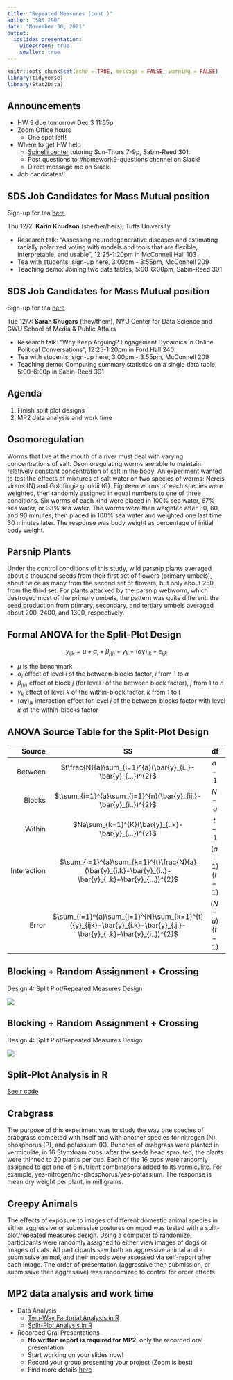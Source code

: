 ```yaml
---
title: "Repeated Measures (cont.)"
author: "SDS 290"
date: "November 30, 2021"
output: 
  ioslides_presentation:
    widescreen: true
    smaller: true
---
```


```r
knitr::opts_chunk$set(echo = TRUE, message = FALSE, warning = FALSE)
library(tidyverse)
library(Stat2Data)
```

## Announcements

-   HW 9 due tomorrow Dec 3 11:55p
-   Zoom Office hours
    -   One spot left!
-   Where to get HW help
    -   [Spinelli center](https://www.smith.edu/qlc/tutoring.html) tutoring Sun-Thurs 7-9p, Sabin-Reed 301.
    -   Post questions to #homework9-questions channel on Slack!
    -   Direct message me on Slack.
-   Job candidates!!

## SDS Job Candidates for Mass Mutual position

Sign-up for tea [here](https://docs.google.com/spreadsheets/d/1QWUtWID0t69ErMTWLlTdFB0X7i9bIlcHGxqQNt_0rzA/edit#gid=0)

Thu 12/2: **Karin Knudson** (she/her/hers), Tufts University

-   Research talk: “Assessing neurodegenerative diseases and estimating racially polarized voting with models and tools that are flexible, interpretable, and usable”, 12:25-1:20pm in McConnell Hall 103
-   Tea with students: sign-up here, 3:00pm - 3:55pm, McConnell 209
-   Teaching demo: Joining two data tables, 5:00-6:00pm, Sabin-Reed 301

## SDS Job Candidates for Mass Mutual position

Sign-up for tea [here](https://docs.google.com/spreadsheets/d/1QWUtWID0t69ErMTWLlTdFB0X7i9bIlcHGxqQNt_0rzA/edit#gid=0)

Tue 12/7: **Sarah Shugars** (they/them), NYU Center for Data Science and GWU School of Media & Public Affairs

-   Research talk: “Why Keep Arguing? Engagement Dynamics in Online Political Conversations”, 12:25-1:20pm in Ford Hall 240
-   Tea with students: sign-up here, 3:00pm - 3:55pm, McConnell 209
-   Teaching demo: Computing summary statistics on a single data table, 5:00-6:00p in Sabin-Reed 301

## Agenda

1. Finish split plot designs  
2. MP2 data analysis and work time

## Osomoregulation

Worms that live at the mouth of a river must deal with varying concentrations of salt. Osomoregulating worms are able to maintain relatively constant concentration of salt in the body. An experiment wanted to test the effects of mixtures of salt water on two species of worms: Nereis virens (N) and Goldfingia gouldii (G). Eighteen worms of each species were weighted, then randomly assigned in equal numbers to one of three conditions. Six worms of each kind were placed in 100% sea water, 67% sea water, or 33% sea water. The worms were then weighted after 30, 60, and 90 minutes, then placed in 100% sea water and weighted one last time 30 minutes later. The response was body weight as percentage of initial body weight.

## Parsnip Plants

Under the control conditions of this study, wild parsnip plants averaged about a thousand seeds from their first set of flowers (primary umbels), about twice as many from the second set of flowers, but only about 250 from the third set. For plants attacked by the parsnip webworm, which destroyed most of the primary umbels, the pattern was quite different: the seed production from primary, secondary, and tertiary umbels averaged about 200, 2400, and 1300, respectively.

## Formal ANOVA for the Split-Plot Design

$${y}_{ijk}={\mu}+{\alpha}_{i}+{\beta}_{j(i)}+{\gamma}_{k}+({\alpha\gamma})_{ik}+{e}_{ijk}$$

-   ${\mu}$ is the benchmark
-   ${\alpha}_{i}$ effect of level i of the between-blocks factor, $i$ from $1$ to $a$
-   ${\beta}_{j(i)}$ effect of block $j$ (for level $i$ of the between block factor), $j$ from $1$ to $n$
-   ${\gamma}_{k}$ effect of level $k$ of the within-block factor, $k$ from $1$ to $t$
-   $({\alpha\gamma})_{ik}$ interaction effect for level $i$ of the between-blocks factor with level $k$ of the within-blocks factor

## ANOVA Source Table for the Split-Plot Design

|      Source |                                                         SS                                                          |      df      |              MS               |              F               |
|--------------:|:-------------:|:-------------:|:-------------:|:-------------:|
|     Between |                            $t\frac{N}{a}\sum_{i=1}^{a}(\bar{y}_{i..}-\bar{y}_{...})^{2}$                            |    $a-1$     |  $\frac{{SS}_{A}}{{df}_{A}}$  | $\frac{{MS}_{A}}{{MS}_{B}}$  |
|      Blocks |                          $t\sum_{i=1}^{a}\sum_{j=1}^{n}(\bar{y}_{ij.}-\bar{y}_{i..})^{2}$                           |    $N-a$     |  $\frac{{SS}_{B}}{{df}_{B}}$  | $\frac{{MS}_{B}}{{MS}_{E}}$  |
|      Within |                                 $Na\sum_{k=1}^{K}(\bar{y}_{..k}-\bar{y}_{...})^{2}$                                 |    $t-1$     |  $\frac{{SS}_{T}}{{df}_{T}}$  | $\frac{{MS}_{T}}{{MS}_{E}}$  |
| Interaction |       $\sum_{i=1}^{a}\sum_{k=1}^{t}\frac{N}{a}(\bar{y}_{i.k}-\bar{y}_{i..}-\bar{y}_{..k}+\bar{y}_{...})^{2}$        | $(a-1)(t-1)$ | $\frac{{SS}_{AT}}{{df}_{AT}}$ | $\frac{{MS}_{AT}}{{MS}_{E}}$ |
|       Error | $\sum_{i=1}^{a}\sum_{j=1}^{N}\sum_{k=1}^{t}({y}_{ijk}-\bar{y}_{i.k}-\bar{y}_{.j.}-\bar{y}_{..k}+\bar{y}_{i..})^{2}$ | $(N-a)(t-1)$ |  $\frac{{SS}_{E}}{{df}_{E}}$  |                              |

## Blocking + Random Assignment + Crossing

Design 4: Split Plot/Repeated Measures Design

![](02_four_designs-figure/SP_RM_data.png)

## Blocking + Random Assignment + Crossing

Design 4: Split Plot/Repeated Measures Design

![](02_four_designs-figure/SP_RM_small.png)

## Split-Plot Analysis in R

[See r code](https://randilgarcia.github.io/sds290spring24/code/13_spitplot_design_inR.Rmd)

## Crabgrass

The purpose of this experiment was to study the way one species of crabgrass competed with itself and with another species for nitrogen (N), phosphorus (P), and potassium (K). Bunches of crabgrass were planted in vermiculite, in 16 Styrofoam cups; after the seeds head sprouted, the plants were thinned to 20 plants per cup. Each of the 16 cups were randomly assigned to get one of 8 nutrient combinations added to its vermiculite. For example, yes-nitrogen/no-phosphorus/yes-potassium. The response is mean dry weight per plant, in milligrams.

## Creepy Animals

The effects of exposure to images of different domestic animal species in either aggressive or submissive postures on mood was tested with a split-plot/repeated measures design. Using a computer to randomize, participants were randomly assigned to either view images of dogs or images of cats. All participants saw both an aggressive animal and a submissive animal, and their moods were assessed via self-report after each image. The order of presentation (aggressive then submission, or submissive then aggressive) was randomized to control for order effects.


## MP2 data analysis and work time

-   Data Analysis
    -   [Two-Way Factorial Analysis in R](https://randilgarcia.github.io/sds290fall21/lectures/09_two-way_fac_inR.Rmd)
    -   [Split-Plot Analysis in R](https://randilgarcia.github.io/sds290fall21/lectures/13_spitplot_design_inR.Rmd)
-   Recorded Oral Presentations
    -   **No written report is required for MP2**, only the recorded oral presentation
    -   Start working on your slides now!
    -   Record your group presenting your project (Zoom is best)
    -   Find more details [here](https://randilgarcia.github.io/sds290fall21/mini-project-2.html)
